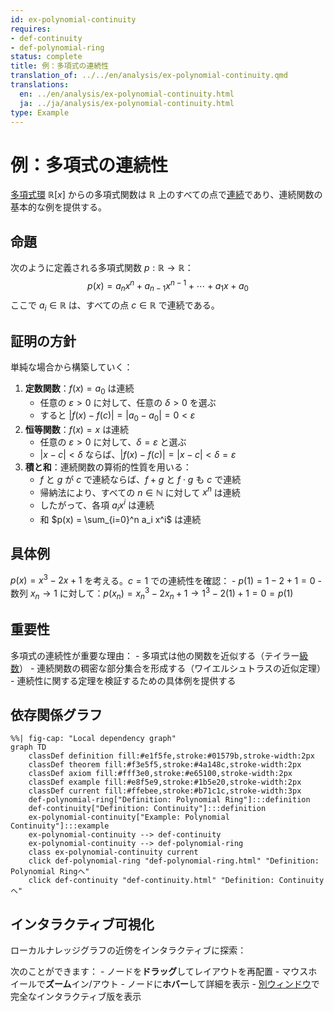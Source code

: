 ```yaml
---
id: ex-polynomial-continuity
requires:
- def-continuity
- def-polynomial-ring
status: complete
title: 例：多項式の連続性
translation_of: ../../en/analysis/ex-polynomial-continuity.qmd
translations:
  en: ../en/analysis/ex-polynomial-continuity.html
  ja: ../ja/analysis/ex-polynomial-continuity.html
type: Example
---
```


# 例：多項式の連続性 {#ex-polynomial-continuity}

[多項式環](../algebra/def-polynomial-ring.qmd) $\mathbb{R}[x]$ からの多項式関数は $\mathbb{R}$ 上のすべての点で[連続](def-continuity.qmd)であり、連続関数の基本的な例を提供する。

## 命題

次のように定義される多項式関数 $p: \mathbb{R} \to \mathbb{R}$：
$$p(x) = a_n x^n + a_{n-1} x^{n-1} + \cdots + a_1 x + a_0$$
ここで $a_i \in \mathbb{R}$ は、すべての点 $c \in \mathbb{R}$ で連続である。

## 証明の方針

単純な場合から構築していく：

1. **定数関数**：$f(x) = a_0$ は連続
   - 任意の $\varepsilon > 0$ に対して、任意の $\delta > 0$ を選ぶ
   - すると $|f(x) - f(c)| = |a_0 - a_0| = 0 < \varepsilon$

2. **恒等関数**：$f(x) = x$ は連続
   - 任意の $\varepsilon > 0$ に対して、$\delta = \varepsilon$ と選ぶ
   - $|x - c| < \delta$ ならば、$|f(x) - f(c)| = |x - c| < \delta = \varepsilon$

3. **積と和**：連続関数の算術的性質を用いる：
   - $f$ と $g$ が $c$ で連続ならば、$f + g$ と $f \cdot g$ も $c$ で連続
   - 帰納法により、すべての $n \in \mathbb{N}$ に対して $x^n$ は連続
   - したがって、各項 $a_i x^i$ は連続
   - 和 $p(x) = \sum_{i=0}^n a_i x^i$ は連続

## 具体例

$p(x) = x^3 - 2x + 1$ を考える。$c = 1$ での連続性を確認：
- $p(1) = 1 - 2 + 1 = 0$
- 数列 $x_n \to 1$ に対して：$p(x_n) = x_n^3 - 2x_n + 1 \to 1^3 - 2(1) + 1 = 0 = p(1)$

## 重要性

多項式の連続性が重要な理由：
- 多項式は他の関数を近似する（テイラー[級数](def-series.qmd)）
- 連続関数の稠密な部分集合を形成する（ワイエルシュトラスの近似定理）
- 連続性に関する定理を検証するための具体例を提供する

## 依存関係グラフ

```mermaid
%%| fig-cap: "Local dependency graph"
graph TD
    classDef definition fill:#e1f5fe,stroke:#01579b,stroke-width:2px
    classDef theorem fill:#f3e5f5,stroke:#4a148c,stroke-width:2px
    classDef axiom fill:#fff3e0,stroke:#e65100,stroke-width:2px
    classDef example fill:#e8f5e9,stroke:#1b5e20,stroke-width:2px
    classDef current fill:#ffebee,stroke:#b71c1c,stroke-width:3px
    def-polynomial-ring["Definition: Polynomial Ring"]:::definition
    def-continuity["Definition: Continuity"]:::definition
    ex-polynomial-continuity["Example: Polynomial Continuity"]:::example
    ex-polynomial-continuity --> def-continuity
    ex-polynomial-continuity --> def-polynomial-ring
    class ex-polynomial-continuity current
    click def-polynomial-ring "def-polynomial-ring.html" "Definition: Polynomial Ringへ"
    click def-continuity "def-continuity.html" "Definition: Continuityへ"
```

## インタラクティブ可視化

ローカルナレッジグラフの近傍をインタラクティブに探索：

::: {.graph-viz data-id="ex-polynomial-continuity" data-width="700" data-height="500"}
:::

次のことができます：
- ノードを**ドラッグ**してレイアウトを再配置
- マウスホイールで**ズーム**イン/アウト
- ノードに**ホバー**して詳細を表示
- [別ウィンドウ](../../output/interactive/ex-polynomial-continuity.html){target="_blank"}で完全なインタラクティブ版を表示
